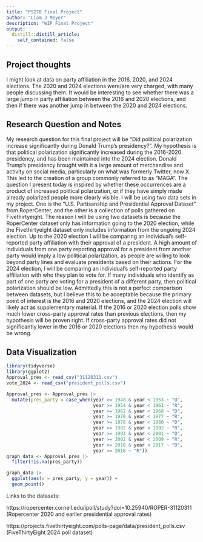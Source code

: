 ```yaml
---
title: "PS270 Final Project"
author: "Liam J Meyer"
description: "WIP Final Project"
output:
  distill::distill_article:
    self_contained: false
---
```




## Project thoughts

I might look at data on party affiliation in the 2016, 2020, and 2024 elections. The 2020 and 2024 elections were/are very charged, with many people discussing them. It would be interesting to see whether there was a large jump in party affiliation between the 2016 and 2020 elections, and then if there was another jump in between the 2020 and 2024 elections.

## Research Question and Notes

  My research question for this final project will be "Did political polarization increase significantly during Donald Trump's presidency?". My hypothesis is that political polarization significantly increased during the 2016-2020 presidency, and has been maintained into the 2024 election. Donald Trump's presidency brought with it a large amount of merchandise and activity on social media, particularly on what was formerly Twitter, now X. This led to the creation of a group commonly referred to as "MAGA". The question I present today is inspired by whether these occurrences are a product of increased political polarization, or if they have simply made already polarized people more clearly visible. I will be using two data sets in my project. One is the "U.S. Partisanship and Presidential Approval Dataset" from RoperCenter, and the other is a collection of polls gathered on Fivethirtyeight. The reason I will be using two datasets is because the RoperCenter dataset only has information going to the 2020 election, while the Fivethirtyeight dataset only includes information from the ongoing 2024 election. Up to the 2020 election I will be comparing an individual's self-reported party affiliation with their approval of a president. A high amount of individuals from one party reporting approval for a president from another party would imply a low political polarization, as people are willing to look beyond party lines and evaluate presidents based on their actions. For the 2024 election, I will be comparing an individual's self-reported party affiliation with who they plan to vote for. If many individuals who identify as part of one party are voting for a president of a different party, then political polarization should be low. Admittedly this is not a perfect comparison between datasets, but I believe this to be acceptable because the primary point of interest is the 2016 and 2020 elections, and the 2024 election will likely act as supplementary material. If the 2016 or 2020 election polls show much lower cross-party approval rates than previous elections, then my hypothesis will be proven right. If cross-party approval rates did not significantly lower in the 2016 or 2020 elections then my hypothesis would be wrong.
  
## Data Visualization
  
```r
library(tidyverse)
library(ggplot2)
Approval_pres <- read_csv("31120311.csv")
vote_2024 <- read_csv("president_polls.csv")
```

```r
Approval_pres <- Approval_pres |>
  mutate(pres_party = case_when(year >= 1948 & year < 1953 ~ "D",
                                year >= 1954 & year < 1961 ~ "R",
                                year >= 1962 & year < 1968 ~ "D",
                                year >= 1970 & year < 1977 ~ "R",
                                year >= 1978 & year < 1980 ~ "D",
                                year >= 1982 & year < 1992 ~ "R",
                                year >= 1993 & year < 2001 ~ "D",
                                year >= 2002 & year < 2009 ~ "R",
                                year >= 2010 & year < 2017 ~ "D",
                                year >= 2018 ~ "R"))
graph_data <- Approval_pres |>
  filter(!is.na(pres_party))

```

```r
graph_data |>
  ggplot(aes(x = pres_party, y = year)) +
  geom_point()
```

  
  Links to the datasets:
  
  https://ropercenter.cornell.edu/ipoll/study?doi=10.25940/ROPER-31120311 (Ropercenter 2020 and earlier presidential approval rates)
  
  https://projects.fivethirtyeight.com/polls-page/data/president_polls.csv (FiveThirtyEight 2024 poll dataset)